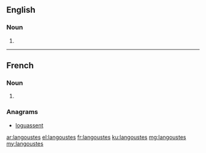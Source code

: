 ==English==

===Noun===
{{head|en}}

# {{plural of|langouste}}

----

==French==

===Noun===
{{head|fr|plural}} {{f-p}}

# {{plural of|langouste|lang=fr}}

===Anagrams===
* [[loguassent#French|loguassent]]

[[ar:langoustes]]
[[el:langoustes]]
[[fr:langoustes]]
[[ku:langoustes]]
[[mg:langoustes]]
[[my:langoustes]]
